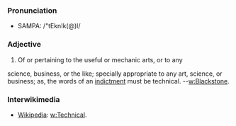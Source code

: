 ===Pronunciation===
*SAMPA: /"tEknIk(@)l/

===Adjective===
#Of or pertaining to the useful or mechanic arts, or to any
science, business, or the like; specially appropriate to any
art, science, or business; as, the words of an [[w:indictment|indictment]]
must be technical. --[[w:Blackstone]].

===Interwikimedia===
*[[Wikipedia]]: [[w:Technical]].